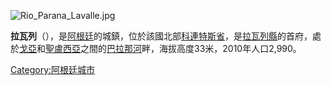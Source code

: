 [[Image:Rio_Parana_Lavalle.jpg|right]]
{{Coord|29|11|S|56|39|W|display=title}}

'''拉瓦列'''（{{lang-es|Lavalle}}），是[[阿根廷|阿根廷]]的城鎮，位於該國北部[[科連特斯省|科連特斯省]]，是[[拉瓦列縣_(科連特斯省)|拉瓦列縣]]的首府，處於[[戈亞|戈亞]]和[[聖盧西亞_(科連特斯省)|聖盧西亞]]之間的[[巴拉那河|巴拉那河]]畔，海拔高度33米，2010年人口2,990。

{{Argentina-geo-stub}}
[[Category:阿根廷城市|Category:阿根廷城市]]